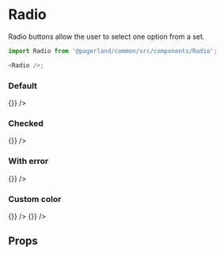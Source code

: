 

<Meta title="Themes/MobileApp/Form/Radio" component={Radio} />

# Radio

Radio buttons allow the user to select one option from a set.

```js
import Radio from '@pagerland/common/src/components/Radio';

<Radio />;
```

### Default

<Preview>
  <Story name="Default">
    <Theme>
      <Radio checked={false} label="Radiobutton label" onToggle={() => {}} />
    </Theme>
  </Story>
</Preview>

### Checked

<Preview>
  <Story name="Checked">
    <Theme>
      <Radio checked={true} label="Radiobutton label" onToggle={() => {}} />
    </Theme>
  </Story>
</Preview>

### With error

<Preview>
  <Story name="With error">
    <Theme>
      <Radio checked={false} error="Error message" label="Radiobutton label" onToggle={() => {}} />
    </Theme>
  </Story>
</Preview>

### Custom color

<Preview>
  <Story name="Custom color">
    <Theme>
      <Radio
        checked={false}
        IndicatorProps={{ color: 'secondary' }}
        label="Radiobutton label"
        onToggle={() => {}}
      />
      <Radio
        checked={true}
        IndicatorProps={{ color: 'secondary' }}
        label="Radiobutton label"
        onToggle={() => {}}
      />
    </Theme>
  </Story>
</Preview>

## Props

<Props of={Radio} />
